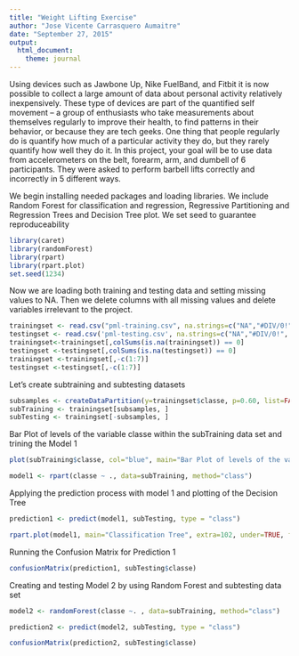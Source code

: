 ```yaml
---
title: "Weight Lifting Exercise"
author: "Jose Vicente Carrasquero Aumaitre"
date: "September 27, 2015"
output: 
  html_document: 
    theme: journal
---
```


Using devices such as Jawbone Up, Nike FuelBand, and Fitbit it is now possible to collect a large amount of data about personal activity relatively inexpensively. These type of devices are part of the quantified self movement – a group of enthusiasts who take measurements about themselves regularly to improve their health, to find patterns in their behavior, or because they are tech geeks. One thing that people regularly do is quantify how much of a particular activity they do, but they rarely quantify how well they do it. In this project, your goal will be to use data from accelerometers on the belt, forearm, arm, and dumbell of 6 participants. They were asked to perform barbell lifts correctly and incorrectly in 5 different ways.

We begin installing needed packages and loading libraries. We include Random Forest for classification and regression, Regressive Partitioning and Regression Trees and Decision Tree plot.
We set seed to guarantee reproduceability

```r
library(caret)
library(randomForest) 
library(rpart)
library(rpart.plot)  
set.seed(1234)
```

Now we are loading both training and testing data and setting missing values to NA. Then we delete columns with all missing values and delete variables irrelevant to the project.

```r
trainingset <- read.csv("pml-training.csv", na.strings=c("NA","#DIV/0!", ""))
testingset <- read.csv('pml-testing.csv', na.strings=c("NA","#DIV/0!", ""))
trainingset<-trainingset[,colSums(is.na(trainingset)) == 0]
testingset <-testingset[,colSums(is.na(testingset)) == 0]
trainingset <-trainingset[,-c(1:7)]
testingset <-testingset[,-c(1:7)]
```

Let's create subtraining and subtesting datasets 

```r
subsamples <- createDataPartition(y=trainingset$classe, p=0.60, list=FALSE)
subTraining <- trainingset[subsamples, ] 
subTesting <- trainingset[-subsamples, ]
```

Bar Plot of levels of the variable classe within the subTraining data set and trining the Model 1
```r
plot(subTraining$classe, col="blue", main="Bar Plot of levels of the variable classe within the subTraining data set", xlab="classe levels", ylab="Frequency")

model1 <- rpart(classe ~ ., data=subTraining, method="class")
```

Applying the prediction process with model 1 and plotting of the Decision Tree

```r
prediction1 <- predict(model1, subTesting, type = "class")

rpart.plot(model1, main="Classification Tree", extra=102, under=TRUE, faclen=0)
```

Running the Confusion Matrix for Prediction 1
```r
confusionMatrix(prediction1, subTesting$classe)
```

Creating and testing Model 2 by using Random Forest and subtesting data set

```r
model2 <- randomForest(classe ~. , data=subTraining, method="class")

prediction2 <- predict(model2, subTesting, type = "class")

confusionMatrix(prediction2, subTesting$classe)
```


